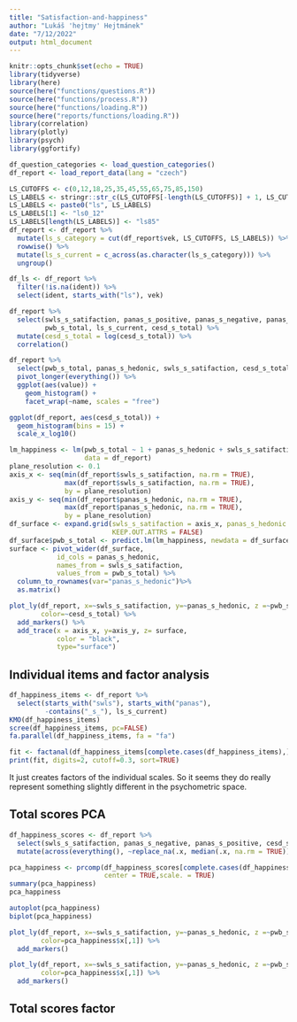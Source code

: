 ```yaml
---
title: "Satisfaction-and-happiness"
author: "Lukáš 'hejtmy' Hejtmánek"
date: "7/12/2022"
output: html_document
---
```


```r
knitr::opts_chunk$set(echo = TRUE)
library(tidyverse)
library(here)
source(here("functions/questions.R"))
source(here("functions/process.R"))
source(here("functions/loading.R"))
source(here("reports/functions/loading.R"))
library(correlation)
library(plotly)
library(psych)
library(ggfortify)
```

```r
df_question_categories <- load_question_categories()
df_report <- load_report_data(lang = "czech")
```

```r
LS_CUTOFFS <- c(0,12,18,25,35,45,55,65,75,85,150)
LS_LABELS <- stringr::str_c(LS_CUTOFFS[-length(LS_CUTOFFS)] + 1, LS_CUTOFFS[-1], sep = "_")
LS_LABELS <- paste0("ls", LS_LABELS)
LS_LABELS[1] <- "ls0_12"
LS_LABELS[length(LS_LABELS)] <- "ls85"
df_report <- df_report %>%
  mutate(ls_s_category = cut(df_report$vek, LS_CUTOFFS, LS_LABELS)) %>%
  rowwise() %>%
  mutate(ls_s_current = c_across(as.character(ls_s_category))) %>%
  ungroup()

df_ls <- df_report %>%
  filter(!is.na(ident)) %>%
  select(ident, starts_with("ls"), vek)
```


```r
df_report %>%
  select(swls_s_satifaction, panas_s_positive, panas_s_negative, panas_s_hedonic,
         pwb_s_total, ls_s_current, cesd_s_total) %>%
  mutate(cesd_s_total = log(cesd_s_total)) %>%
  correlation()
```

```r
df_report %>%
  select(pwb_s_total, panas_s_hedonic, swls_s_satifaction, cesd_s_total) %>%
  pivot_longer(everything()) %>%
  ggplot(aes(value)) +
    geom_histogram() +
    facet_wrap(~name, scales = "free")

ggplot(df_report, aes(cesd_s_total)) +
  geom_histogram(bins = 15) +
  scale_x_log10()
```

```r
lm_happiness <- lm(pwb_s_total ~ 1 + panas_s_hedonic + swls_s_satifaction,
                   data = df_report)
plane_resolution <- 0.1
axis_x <- seq(min(df_report$swls_s_satifaction, na.rm = TRUE),
              max(df_report$swls_s_satifaction, na.rm = TRUE),
              by = plane_resolution)
axis_y <- seq(min(df_report$panas_s_hedonic, na.rm = TRUE),
              max(df_report$panas_s_hedonic, na.rm = TRUE),
              by = plane_resolution)
df_surface <- expand.grid(swls_s_satifaction = axis_x, panas_s_hedonic = axis_y,
                          KEEP.OUT.ATTRS = FALSE)
df_surface$pwb_s_total <- predict.lm(lm_happiness, newdata = df_surface)
surface <- pivot_wider(df_surface, 
            id_cols = panas_s_hedonic,
            names_from = swls_s_satifaction,
            values_from = pwb_s_total) %>%
  column_to_rownames(var="panas_s_hedonic")%>%
  as.matrix()

plot_ly(df_report, x=~swls_s_satifaction, y=~panas_s_hedonic, z =~pwb_s_total, 
        color=~cesd_s_total) %>%
  add_markers() %>%
  add_trace(x = axis_x, y=axis_y, z= surface,
            color = "black",
            type="surface")
```

## Individual items and factor analysis

```r
df_happiness_items <- df_report %>%
  select(starts_with("swls"), starts_with("panas"),
         -contains("_s_"), ls_s_current)
KMO(df_happiness_items)
scree(df_happiness_items, pc=FALSE)
fa.parallel(df_happiness_items, fa = "fa")
```

```r
fit <- factanal(df_happiness_items[complete.cases(df_happiness_items),], 4, rotation="promax")
print(fit, digits=2, cutoff=0.3, sort=TRUE)
```

It just creates factors of the individual scales. So it seems they do really represent something slightly different in the psychometric space.

## Total scores PCA

```r
df_happiness_scores <- df_report %>%
  select(swls_s_satifaction, panas_s_negative, panas_s_positive, cesd_s_total, starts_with("pwb_s"), -pwb_s_total) %>%
  mutate(across(everything(), ~replace_na(.x, median(.x, na.rm = TRUE))))

pca_happiness <- prcomp(df_happiness_scores[complete.cases(df_happiness_scores),],
                        center = TRUE,scale. = TRUE)
summary(pca_happiness) 
pca_happiness
```

```r
autoplot(pca_happiness)
biplot(pca_happiness)
```
```r
plot_ly(df_report, x=~swls_s_satifaction, y=~panas_s_hedonic, z =~pwb_s_total, 
        color=pca_happiness$x[,1]) %>%
  add_markers()
```

```r
plot_ly(df_report, x=~swls_s_satifaction, y=~panas_s_hedonic, z =~pwb_s_total, 
        color=pca_happiness$x[,1]) %>%
  add_markers()
```

## Total scores factor

```r

```